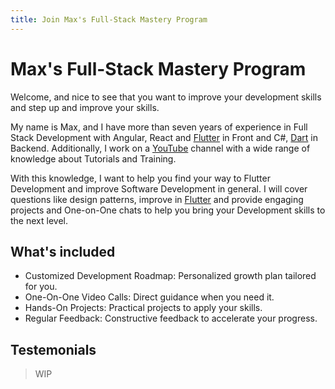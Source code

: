 ```yaml
---
title: Join Max's Full-Stack Mastery Program
---
```



<Breadcrumb></Breadcrumb>

# Max's Full-Stack Mastery Program

Welcome, and nice to see that you want to improve your development skills and step up and improve your skills.

My name is Max, and I have more than seven years of experience in Full Stack Development with Angular,
React and [Flutter](https://flutter.dev) in Front and C#, [Dart](https://dart.dev) in Backend. Additionally,
I work on a [YouTube](https://youtube.com/@flutterexplained) channel with a wide
range of knowledge about Tutorials and Training. 

With this knowledge, I want to help you find your way to Flutter Development and improve
Software Development in general. I will cover questions like design patterns, improve in
[Flutter](https://flutter.dev) and provide engaging projects and One-on-One chats to help you bring your Development skills to the next level.

## What's included

- Customized Development Roadmap: Personalized growth plan tailored for you.
- One-On-One Video Calls: Direct guidance when you need it.
- Hands-On Projects: Practical projects to apply your skills.
- Regular Feedback: Constructive feedback to accelerate your progress.

## Testemonials
> WIP


<LoginOrCheckout />